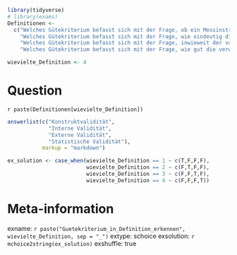 ```r
library(tidyverse)
# library(exams)
Definitionen <- 
  c("Welches Gütekriterium befasst sich mit der Frage, ob ein Messinstrument tatsächlich genau das Merkmal erfasst, das es zu messen vorgibt?", #1
    "Welches Gütekriterium befasst sich mit der Frage, wie eindeutig die Befunde einer Studie Hinweise auf Ursache-Wirkungs-Verhältnisse geben können?", #2
    "Welches Gütekriterium befasst sich mit der Frage, inwieweit der vorgefundene Effekt auf andere Orte, Zeiten, Situationen und Personen generalisierbar ist?", #3
    "Welches Gütekriterium befasst sich mit der Frage, wie gut die verwendeten statistischen Datenanalysen zur Forschungsfrage und zum Datenmaterial passen?") #4

wievielte_Definition <- 4
```


Question
========
`r paste(Definitionen[wievielte_Definition])`



```r
answerlist(c("Konstruktvalidität",
             "Interne Validität", 
             "Externe Validität", 
             "Statistische Validität"), 
           markup = "markdown")
```


```r
ex_solution <- case_when(wievielte_Definition == 1 ~ c(T,F,F,F),
                         wievielte_Definition == 2 ~ c(F,T,F,F),
                         wievielte_Definition == 3 ~ c(F,F,T,F),
                         wievielte_Definition == 4 ~ c(F,F,F,T))
```


Meta-information
================
exname: `r paste("Guetekriterium_in_Definition_erkennen", wievielte_Definition, sep = "_")`
extype: schoice
exsolution: `r mchoice2string(ex_solution)`
exshuffle: true